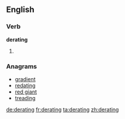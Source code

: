 ==English==

===Verb===
'''derating'''

# {{present participle of|derate}}

===Anagrams===
* [[gradient#English|gradient]]
* [[redating#English|redating]]
* [[red giant#English|red giant]]
* [[treading#English|treading]]

[[de:derating]]
[[fr:derating]]
[[ta:derating]]
[[zh:derating]]